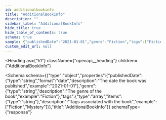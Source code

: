 ```yaml
---
id: additionalbookinfo
title: "AdditionalBookInfo"
description: ""
sidebar_label: "AdditionalBookInfo"
hide_title: true
hide_table_of_contents: true
schema: true
sample: {"publishedDate":"2021-01-01","genre":"Fiction","tags":["Fiction","Mystery"]}
custom_edit_url: null
---
```



<Heading
  as={"h1"}
  className={"openapi__heading"}
  children={"AdditionalBookInfo"}
>
</Heading>





<Schema
  schema={{"type":"object","properties":{"publishedDate":{"type":"string","format":"date","description":"The date the book was published","example":"2021-01-01"},"genre":{"type":"string","description":"The genre of the book","example":"Fiction"},"tags":{"type":"array","items":{"type":"string"},"description":"Tags associated with the book","example":["Fiction","Mystery"]}},"title":"AdditionalBookInfo"}}
  schemaType={"response"}
>
  
</Schema>
            
